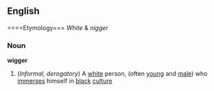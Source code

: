 ==English==
====Etymology===
''White'' & ''nigger''
===Noun===
'''wigger'''
#(''Informal, derogatory'') A [[white]] person, (often [[young]] and [[male]]) who [[immerse]]s himself in [[black]] [[culture]]